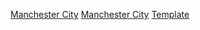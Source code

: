 {{football squad
| name        = 曼城球員名單
| teamname    = 曼彻斯特城足球俱乐部
| title       = 曼城
| bgcolor     = #5CBFEB
| textcolor   = #FFFFFF
| bordercolor = #000000
| list = <div>
{{football squad2 player|no=2|name=[[基爾·獲加|-{zh-hans:沃克;zh-hk:獲加;zh-tw:沃克;}-]]}}
{{football squad2 player|no=3|name=[[魯本·迪亞斯|-{zh-hans:迪亚斯;zh-hk:戴亞斯;zh-tw:迪亞斯;}-]]}}
{{football squad2 player|no=5|name=[[約翰·史東斯|-{zh-hans:斯通斯; zh-hk:史東斯;}-]]}}
{{football squad2 player|no=6|name=[[尼敦·亞基|-{zh-hans:阿克;zh-hk:亞基;zh-tw:阿克;}-]]}}
{{football squad2 player|no=7|name=[[拉謙·史達寧|-{zh-cn:斯特林;zh-hk:史達寧}-]]}}
{{football squad2 player|no=8|name=[[伊尔卡伊·京多安|-{zh-hans:京多安;zh-hk:根度簡;zh-tw:京多安;}-]]}}
{{football squad2 player|no=9|name=[[加布里埃爾·熱蘇斯|-{zh-hans:热苏斯;zh-hk:捷西斯;zh-hant:熱蘇斯;}-]]}}
{{football squad2 player|no=10|name=[[積·基亞利殊|-{zh-cn:格拉利什; zh-hk:基亞利殊; zh-tw:格拉利許;}-]]}}
{{football squad2 player|no=11|name=[[奧歷山大·辛真高|-{zh-cn:津琴科;zh-hk:辛真高;zh-tw:津琴科;}-]]}}
<!--{{football squad2 player|no=12|name={{le|安赫利尼奧|Angeliño (footballer)}}}}-->
{{football squad2 player|no=13|name=[[扎克·史蒂芬|-{zh-cn:史蒂芬;zh-hk:史提芬;zh-tw:史蒂芬;}-]]}}
{{football squad2 player|no=14|name=[[埃梅里克·拉波爾特|-{zh-hans:拉波尔特;zh-hk:拿樸迪;zh-tw:拉波爾特;}-]]}}
{{football squad2 player|no=16|name=[[罗德里|-{zh-hans:罗德里;zh-hk:洛迪;zh-tw:羅德里;}-]]}}
{{football squad2 player|no=17|name=[[凯文·德布劳内|-{zh-hans:德布劳内;zh-hk:迪布尼;zh-tw:德布勞内;}-]]}}
{{football squad2 player|no=20|name=[[貝納多·席爾瓦|-{zh-hans:席尔瓦;zh-hk:施華;zh-tw:席爾瓦;}-]]}}
{{football squad2 player|no=21|name=[[費蘭·托雷斯|-{zh-hans:托雷斯;zh-hant:托雷斯;zh-tw:托雷斯;zh-hk:托利斯;zh-mo:托利斯;}-]]}}
{{football squad2 player|no=22|name=[[本傑明·門迪|-{zh-hans:门迪;zh-hk:文迪;zh-tw:門迪;}-]]}}
{{football squad2 player|no=26|name=[[列恩·馬列斯|-{zh-hans:马赫雷斯; zh-hk:馬列斯; zh-hant:馬赫雷斯}-]]}}
{{football squad2 player|no=27|name=[[若奧·坎塞羅|-{zh-hans:坎塞洛;zh-hk:簡些路;zh-tw:坎塞洛;}-]]}}
{{football squad2 player|no=31|name=[[艾達臣·摩拉斯|-{zh-hans:埃德森;zh-hk:艾達臣;zh-tw:艾德森;}-]]}}
{{football squad2 player|no=33|name=[[史葛·卡臣|-{zh-hans:卡森;zh-hk:卡臣;zh-tw:卡森;}-]]}}
{{football squad2 player|no=34|name={{le|Philippe Sandler||-{zh-hans:桑德勒;zh-hk:辛特拿;zh-tw:桑德勒;}-}}}}
{{football squad2 player|no=35|name=[[帕特里克·羅伯茨|-{zh-hans:罗伯茨; zh-hk:羅拔士;zh-tw:羅伯茨;}-]]}}
{{football squad2 player|no=47|name=[[菲尔·福登|-{zh-cn:福登; zh-hk:科頓; zh-tw:福登;}-]]}}
<!--{{football squad2 player|no=49|name={{le|阿里揚內特·穆里奇|Arijanet Muric|穆里奇}}}}-->
<!--{{football squad2 player|no=-|name=[[丹尼爾·阿爾扎尼|-{zh-hans:阿尔扎尼;zh-hk:阿辛尼;zh-tw:阿爾扎尼;}-]]}}-->
<!--{{football squad2 player|no=|name={{le|Palaversa|Ante Palaversa}}}}-->
{{football squad manager|name= [[佩普·瓜迪奥拉|-{zh-cn:瓜迪奥拉; zh-hk:哥迪奧拿;zh-tw:瓜迪奥拉;}-]]}}
</div>}}<noinclude>
[[Category:英格兰足球俱乐部名单模板|Manchester City]]
[[Category:英超球會名單模板|Manchester City]]
[[Category:曼城足球俱乐部|Template]]
</noinclude>